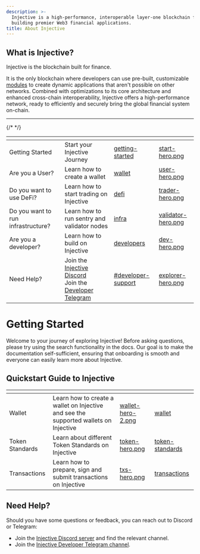 ```yaml
---
description: >-
  Injective is a high-performance, interoperable layer-one blockchain for
  building premier Web3 financial applications.
title: About Injective
---
```


## What is Injective?

Injective is the blockchain built for finance.

It is the only blockchain where developers can use pre-built, customizable [modules](developers-native) to create dynamic applications that aren't possible on other networks. Combined with optimizations to its core architecture and enhanced cross-chain interoperability, Injective offers a high-performance network, ready to efficiently and securely bring the global financial system on-chain.

----

<table data-view="cards">
<thead><tr><th></th><th></th><th data-hidden data-card-target data-type="content-ref"></th><th data-hidden data-card-cover data-type="files"></th></tr></thead>
<tbody>
{/* <tr><td>Getting Started</td><td>Start your Injective Journey</td><td><a href="getting-started/">getting-started</a></td><td><a href="./.gitbook/assets/start-hero.png">start-hero.png</a></td></tr> */}
<tr><td>Are you a User?</td><td>Learn how to create a wallet</td><td><a href="./defi/wallet/README.md">wallet</a></td><td><a href="./.gitbook/assets/user-hero.png">user-hero.png</a></td></tr>
<tr><td>Do you want to use DeFi?</td><td>Learn how to start trading on Injective</td><td><a href="./defi/README.md">defi</a></td><td><a href="./.gitbook/assets/trader-hero.png">trader-hero.png</a></td></tr>
<tr><td>Do you want to run infrastructure?</td><td>Learn how to run sentry and validator nodes</td><td><a href="./infra/README.md">infra</a></td><td><a href="./.gitbook/assets/validator-hero.png">validator-hero.png</a></td></tr>
<tr><td>Are you a developer?</td><td>Learn how to build on Injective</td><td><a href="developers/README.md">developers</a></td><td><a href="./.gitbook/assets/dev-hero.png">dev-hero.png</a></td></tr>
<tr><td>Need Help?</td><td>Join the <a href="https://discord.gg/injective">Injective Discord</a><br />Join the <a href="https://t.me/+qorn-J06fzA0YTZl">Developer Telegram</a></td><td><a href="references.md#developer-support">#developer-support</a></td><td><a href=".gitbook/assets/explorer-hero.png">explorer-hero.png</a></td></tr>
</tbody>
</table>

# Getting Started

Welcome to your journey of exploring Injective! Before asking questions, please try using the search functionality in the docs. Our goal is to make the documentation self-sufficient, ensuring that onboarding is smooth and everyone can easily learn more about Injective.

## Quickstart Guide to Injective

<table data-view="cards">
<thead>
<tr><th></th><th></th><th data-hidden data-card-cover data-type="files"></th><th data-hidden data-card-target data-type="content-ref"></th></tr>
</thead>
<tbody>
<tr><td>Wallet</td><td>Learn how to create a wallet on Injective and see the supported wallets on Injective </td><td><a href="./.gitbook/assets/wallet-hero-2.png">wallet-hero-2.png</a></td><td><a href="defi/wallet/README.md">wallet</a></td></tr>
<tr><td>Token Standards</td><td>Learn about different Token Standards on Injective</td><td><a href="./.gitbook/assets/token-hero.png">token-hero.png</a></td><td><a href="./defi/tokens/README.md">token-standards</a></td></tr>
<tr><td>Transactions</td><td>Learn how to prepare, sign and submit transactions on Injective</td><td><a href="./.gitbook/assets/txs-hero.png">txs-hero.png</a></td><td><a href="./defi/transactions.md">transactions</a></td></tr>
</tbody>
</table>

## Need Help?

Should you have some questions or feedback, you can reach out to Discord or Telegram:

* Join the [Injective Discord server](https://discord.gg/injective) and find the relevant channel.
* Join the [Injective Developer Telegram channel](https://t.me/+8Y_0HOFLhnRlZDU9).
